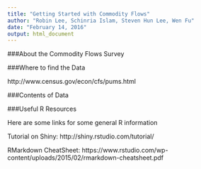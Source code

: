 ```yaml
---
title: "Getting Started with Commodity Flows"
author: "Robin Lee, Schinria Islam, Steven Hun Lee, Wen Fu"
date: "February 14, 2016"
output: html_document
---
```


###About the Commodity Flows Survey

###Where to find the Data

http://www.census.gov/econ/cfs/pums.html

###Contents of Data

###Useful R Resources

Here are some links for some general R information

Tutorial on Shiny: http://shiny.rstudio.com/tutorial/

RMarkdown CheatSheet: https://www.rstudio.com/wp-content/uploads/2015/02/rmarkdown-cheatsheet.pdf
  